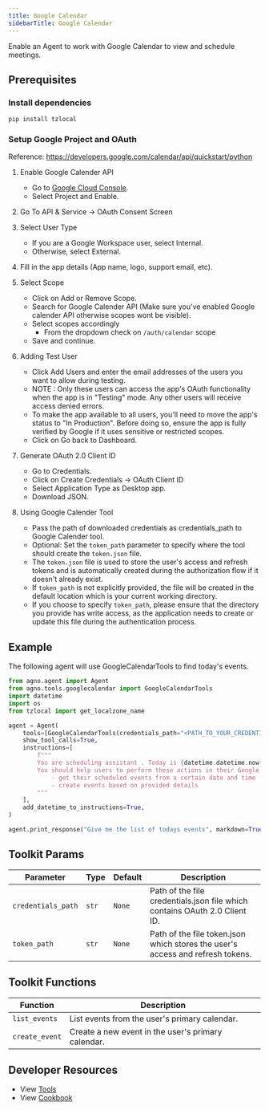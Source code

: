 ```yaml
---
title: Google Calendar
sidebarTitle: Google Calendar
---
```


Enable an Agent to work with Google Calendar to view and schedule meetings.

## Prerequisites

### Install dependencies

```shell
pip install tzlocal
```

### Setup Google Project and OAuth

Reference: https://developers.google.com/calendar/api/quickstart/python

1. Enable Google Calender API

   - Go to [Google Cloud Console](https://console.cloud.google.com/apis/enableflow?apiid=calendar-json.googleapis.com).
   - Select Project and Enable.

2. Go To API & Service -> OAuth Consent Screen

3. Select User Type

   - If you are a Google Workspace user, select Internal.
   - Otherwise, select External.

4. Fill in the app details (App name, logo, support email, etc).

5. Select Scope

   - Click on Add or Remove Scope.
   - Search for Google Calender API (Make sure you've enabled Google calender API otherwise scopes wont be visible).
   - Select scopes accordingly
     - From the dropdown check on `/auth/calendar` scope
   - Save and continue.

6. Adding Test User

   - Click Add Users and enter the email addresses of the users you want to allow during testing.
   - NOTE : Only these users can access the app's OAuth functionality when the app is in "Testing" mode.
     Any other users will receive access denied errors.
   - To make the app available to all users, you'll need to move the app's status to "In Production".
     Before doing so, ensure the app is fully verified by Google if it uses sensitive or restricted scopes.
   - Click on Go back to Dashboard.

7. Generate OAuth 2.0 Client ID

   - Go to Credentials.
   - Click on Create Credentials -> OAuth Client ID
   - Select Application Type as Desktop app.
   - Download JSON.

8. Using Google Calender Tool
   - Pass the path of downloaded credentials as credentials_path to Google Calender tool.
   - Optional: Set the `token_path` parameter to specify where the tool should create the `token.json` file.
   - The `token.json` file is used to store the user's access and refresh tokens and is automatically created during the authorization flow if it doesn't already exist.
   - If `token_path` is not explicitly provided, the file will be created in the default location which is your current working directory.
   - If you choose to specify `token_path`, please ensure that the directory you provide has write access, as the application needs to create or update this file during the authentication process.

## Example

The following agent will use GoogleCalendarTools to find today's events.

```python cookbook/agent_concepts/tools/googlecalendar_tools.py
from agno.agent import Agent
from agno.tools.googlecalendar import GoogleCalendarTools
import datetime
import os
from tzlocal import get_localzone_name

agent = Agent(
    tools=[GoogleCalendarTools(credentials_path="<PATH_TO_YOUR_CREDENTIALS_FILE>")],
    show_tool_calls=True,
    instructions=[
        f"""
        You are scheduling assistant . Today is {datetime.datetime.now()} and the users timezone is {get_localzone_name()}.
        You should help users to perform these actions in their Google calendar:
            - get their scheduled events from a certain date and time
            - create events based on provided details
        """
    ],
    add_datetime_to_instructions=True,
)

agent.print_response("Give me the list of todays events", markdown=True)


```

## Toolkit Params

| Parameter          | Type  | Default | Description                                                                    |
| ------------------ | ----- | ------- | ------------------------------------------------------------------------------ |
| `credentials_path` | `str` | `None`  | Path of the file credentials.json file which contains OAuth 2.0 Client ID.     |
| `token_path`       | `str` | `None`  | Path of the file token.json which stores the user's access and refresh tokens. |

## Toolkit Functions

| Function       | Description                                        |
| -------------- | -------------------------------------------------- |
| `list_events`  | List events from the user's primary calendar.      |
| `create_event` | Create a new event in the user's primary calendar. |

## Developer Resources

- View [Tools](https://github.com/phidatahq/agno/blob/main/libs/agno/agno/tools/googlecalendar_tools.py)
- View [Cookbook](https://github.com/phidatahq/agno/blob/main/cookbook/agent_concepts/tools/googlecalendar_tools.py)
